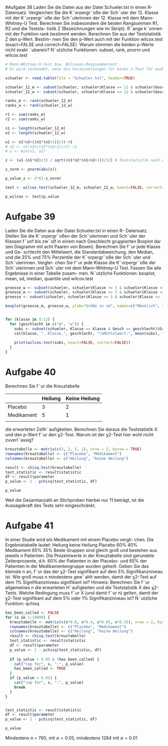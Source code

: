 #Aufgabe 38
Laden Sie die Daten aus der Datei Schueler.txt in einen R-
Datensatz. Vergleichen Sie die K¨orpergr¨oße der Sch¨uler der 12. Klasse mit der
K¨orpergr¨oße der Sch¨ulerinnen der 12. Klasse mit dem Mann-Whitney-U Test.
Berechnen Sie insbesondere die beiden Rangsummen R1, R2 und die Teststa-
tistik Z (Bezeichnungen wie im Skript). R¨ange k¨onnen mit der Funktion rank
bestimmt werden. Berechnen Sie aus der Teststatistik Z den p-Wert. Bestim-
men Sie den p-Wert auch mit der Funktion wilcox.test (exact=FALSE und
correct=FALSE). Warum stimmen die beiden p-Werte nicht exakt ¨uberein?
N¨utzliche Funktionen: subset, rank, pnorm und wilcox.test

```r
# Mann-Whitney-U-Test bzw. Wilcoxon-Rangsummentest
# Er wird verwendet, wenn die Voraussetzungen für einen t-Test für unab. Stichproben NICHT erfüllt sind

schueler <- read.table(file = "Schueler.txt", header=TRUE)

schueler_12_m <- subset(schueler, schueler$Klasse == 12 & schueler$Gesch == "m")$Groesse
schueler_12_w <- subset(schueler, schueler$Klasse == 12 & schueler$Gesch == "w")$Groesse

ranks_m <- rank(schueler_12_m)
ranks_w <- rank(schueler_12_w)

r1 <- sum(ranks_m)
r2 <- sum(ranks_w)

n1 <- length(schueler_12_m)
n2 <- length(schueler_12_w)

u1 <- n1*n2+((n1*(n1+1))/2)-r1
# u2 <- n1*n2+((n2*(n2+1))/2)-r2
# u <- min(u1, u2)

z <- (u1-(n1*n2)/2) / sqrt((n1*n2*(n1+n2+1))/12) # Teststatistik nach der Vorlesung

z_norm <- pnorm(abs(z))

p_value_z <- 2*(1-z_norm)

test <- wilcox.test(schueler_12_m, schueler_12_w, exact=FALSE, correct=FALSE)

p_wilcox <- test$p.value
```

# Aufgabe 39
Laden Sie die Daten aus der Datei Schueler.txt in einen R-
Datensatz. Stellen Sie die K¨orpergr¨oßen der Sch¨ulerinnen und Sch¨uler der
Klassen f¨unf bis zw¨olf in einem nach Geschlecht gruppierten Boxplot dar (ein
Diagramm mit acht Paaren von Boxen). Berechnen Sie f¨ur jede Klasse und Ge-
schlecht den Mittelwert, die Standardabweichung, den Median, und die 25%
und 75% Perzentile der K¨orpergr¨oße der Sch¨uler und Sch¨ulerinnen. Verglei-
chen Sie f¨ur jede Klasse die K¨orpergr¨oße der Sch¨ulerinnen und Sch¨uler mit
dem Mann-Whitney-U Test. Fassen Sie alle Ergebnisse in einer Tabelle zusam-
men.
N¨utzliche Funktionen: boxplot, mean, sd, median, quantile und wilcox.test

```r
groesse_w <- subset(schueler, schueler$Klasse >= 5 & schueler$Klasse <= 12 & schueler$Gesch == "w")$Groesse
groesse_m <- subset(schueler, schueler$Klasse >= 5 & schueler$Klasse <= 12 & schueler$Gesch == "m")$Groesse
groesse <- subset(schueler, schueler$Klasse >= 5 & schueler$Klasse <= 12)$Groesse

boxplot(groesse_m, groesse_w, ylab="Größe in cm", names=c("Männlich", "Weiblich"), col=c("lightblue", "pink"))


for (klasse in 5:12) {
  for (geschlecht in c("m", "w")) {
    subs <- subset(schueler, Klasse == klasse & Gesch == geschlecht)$Groesse
    cat(klasse, ". Klasse,", geschlecht, "\nMittelwert:", mean(subs), "\nStandardabweichung:", sd(subs), "\nMedian:", median(subs), "cm\n25% bzw. 75% Quantile:", quantile(subs, c(.25, .75)), "cm\n\n")
    
    print(wilcox.test(subs, exact=FALSE, correct=FALSE))
  }
}


```


# Aufgabe 40
Berechnen Sie f¨ur die Kreuztabelle

|            | Heilung | Keine Heilung |
|------------|---------|---------------|
| Placebo    | 3       | 2             |
| Medikament | 5       | 1             |
|            |         |               |

die erwarteten Zellh¨aufigkeiten. Berechnen Sie daraus die Teststatistik X und
den p-Wert f¨ur den χ2-Test. Warum ist der χ2-Test hier wohl nicht zuverl¨assig?

```r
kreuztabelle <- matrix(c(3, 2, 5, 1), nrow = 2, byrow = TRUE)
rownames(kreuztabelle) <- c("Placebo", "Medikament")
colnames(kreuztabelle) <- c("Heilung", "keine Heilung")

result <- chisq.test(kreuztabelle)
test_statistic <- result$statistic
df <- result$parameter
p_value <- 1 - pchisq(test_statistic, df)

p_value

```

Weil die Gesamtanzahl an Stichproben hierbei nur 11 beträgt, ist die Aussagekraft des Tests sehr eingeschränkt.

# Aufgabe 41

In einer Studie wird ein Medikament mit einem Placebo vergli-
chen. Die Ergebnistabelle lautet:
Heilung keine Heilung
Placebo 60% 40%
Medikament 65% 35%
Beide Gruppen sind gleich groß und bestehen aus jeweils n Patienten. Die
Prozentwerte in der Kreuztabelle sind gerundete Zeilenprozente, d.h. 60% der
Patienten in der Placebo- und 65% der Patienten in der Medikamentengruppe
wurden geheilt. Geben Sie das kleinste n an, f¨ur das der χ2-Test signifikant auf
dem 5% Signifikanzniveau ist. Wie groß muss n mindestens gew¨ahlt werden,
damit der χ2-Test auf dem 1% Signifikanzniveau signifikant ist?
Hinweis: Berechnen Sie f¨ur allgemeines n die erwarteten H¨aufigkeiten und die
Teststatistik X des χ2-Tests. Welche Bedingung muss f¨ur X (und damit f¨ur
n) gelten, damit der χ2-Test signifikant auf dem 5% oder 1% Signifikanzniveau
ist?
N¨utzliche Funktion: qchisq

```r
has_been_called <- FALSE
for (x in 1:10000) {
  kreuztabelle <- matrix(c(x*0.6, x*0.4, x*0.65, x*0.35), nrow = 2, byrow = TRUE)
  rownames(kreuztabelle) <- c("Placebo", "Medikament")
  colnames(kreuztabelle) <- c("Heilung", "keine Heilung")
  result <- chisq.test(kreuztabelle)
  test_statistic <- result$statistic
  df <- result$parameter
  p_value <- 1 - pchisq(test_statistic, df)
  
  if (p_value < 0.05 & !has_been_called) {
    cat("\np for", x, ":", p_value)
    has_been_called <- TRUE
  }
  if (p_value < 0.01) {
    cat("\np for", x, ":", p_value)
    break
  }
}


test_statistic <- result$statistic
df <- result$parameter
p_value <- 1 - pchisq(test_statistic, df)

p_value

```


Mindestens n = 760, mit $\alpha = 0.05$, mindestens 1284 mit $\alpha = 0.01$

